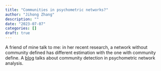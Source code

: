```yaml
---
title: "Communities in psychometric networks?"
author: "Jihong Zhang"
description: ""
date: "2023-07-07"
categories: []
draft: true
---
```


A friend of mine talk to me: in her recent research, a network without community defined has different estimation with the one with community define. A [blog](https://psych-networks.com/r-tutorial-identify-communities-items-networks/) talks about community detection in psychometric network analysis.
